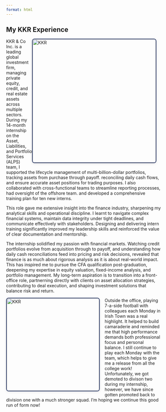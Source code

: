 ```yaml
---
format: html
---
```


<style>
  .float-left {
    float: left;
    width: 300px;
    margin: 0 1rem 1rem 0;
    object-fit: cover;

    border: 2px solid #2B3A67;
    border-radius: .5rem;
    box-shadow: 0 2px 8px rgba(0,0,0,0.1);
  }
  .float-right {
    float: right;
    width: 400px;
    margin: 0 1rem 1rem 0;
    object-fit: cover;

    border: 2px solid #2B3A67;
    border-radius: .5rem;
    box-shadow: 0 2px 8px rgba(0,0,0,0.1);
  }
  .clearfix::after {
    content: "";
    display: block;
    clear: both;
  }
</style>

## My KKR Experience
<img src="experience_images/kkr_out.jpg" alt="KKR" class="float-right"/>

KKR & Co Inc. is a leading global investment firm, managing private equity, credit, and real estate assets across multiple sectors. During my 14-month internship on the Asset, Liabilities, and Portfolio Services (ALPS) team, I supported the lifecycle management of multi-billion-dollar portfolios, tracking assets from purchase through payoff. reconciling daily cash flows, and ensure accurate asset positions for trading purposes. I also collaborated with cross-functional teams to streamline reporting processes, had oversight of the offshore team. and developed a comprehensive training plan for ten new interns.

This role gave me extensive insight into the finance industry, sharpening my analytical skills and operational discipline. I learnt to navigate complex financial systems, maintain data integrity under tight deadlines, and communicate effectively with stakeholders. Designing and delivering intern training significantly improved my leadership skills and reinforced the value of clear documentation and mentorship.

The internship solidified my passion with financial markets. Watching credit portfolios evolve from acquisition through to payoff, and understanding how daily cash reconciliations feed into pricing and risk decisions, revealed that finance is as much about rigorous analysis as it is about real-world impact. This has inspired me to pursue the CFA qualification post-graduation, deepening my expertise in equity valuation, fixed-income analysis, and portfolio management. My long-term aspiration is to transition into a front-office role, partnerning directly with clients on asset allocation strategies, contributing to deal execution, and shaping investment solutions that balance risk and return.

<img src="experience_images/kkr_experience.jpg" alt="KKR" class="float-left"/>

Outside the office, playing 7-a-side football with colleagues each Monday in Irish Town was a real highlight. It helped to build camaraderie and reminded me that high performance demands both professional focus and personal balance. I still continue to play each Monday with the team, which helps to give me a release from all the college work! Unfortunately, we got demoted to divison two during my internship, however, we have since gotten promoted back to division one with a much stronger squad. I'm hoping we continue this good run of form now!




